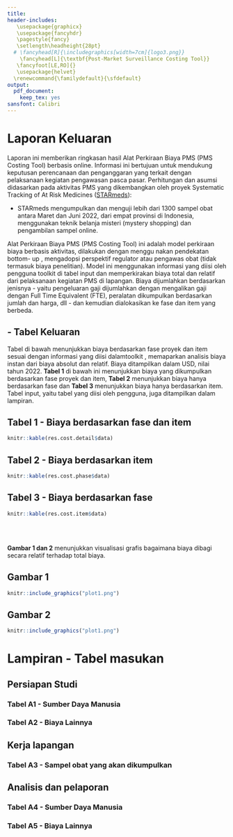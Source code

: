 ```yaml
---
title:
header-includes: 
   \usepackage{graphicx}
   \usepackage{fancyhdr}
   \pagestyle{fancy}
   \setlength\headheight{28pt}
  # \fancyhead[R]{\includegraphics[width=7cm]{logo3.png}}
    \fancyhead[L]{\textbf{Post-Market Surveillance Costing Tool}}
   \fancyfoot[LE,RO]{}
   \usepackage{helvet}
  \renewcommand{\familydefault}{\sfdefault}
output:
  pdf_document:
    keep_tex: yes
sansfont: Calibri
---
```

<!--\fontsize{10}{16}
\selectfont-->

# Laporan Keluaran

Laporan ini memberikan ringkasan hasil Alat Perkiraan Biaya  PMS (PMS Costing Tool)  berbasis online. Informasi ini bertujuan untuk mendukung keputusan perencanaan dan penganggaran yang terkait dengan pelaksanaan kegiatan pengawasan pasca pasar. Perhitungan dan asumsi didasarkan pada aktivitas PMS yang dikembangkan oleh proyek Systematic Tracking of At Risk Medicines ([STARmeds](https://starmeds.id/)):

- STARmeds mengumpulkan dan menguji lebih dari 1300 sampel obat antara Maret dan Juni 2022, dari empat provinsi di Indonesia, menggunakan teknik belanja misteri (mystery shopping) dan pengambilan sampel online.

Alat Perkiraan  Biaya PMS (PMS Costing Tool)  ini adalah model perkiraan biaya berbasis aktivitas, dilakukan dengan menggu nakan pendekatan bottom- up , mengadopsi perspektif regulator atau pengawas obat (tidak termasuk biaya penelitian). Model ini menggunakan informasi yang diisi oleh pengguna toolkit di tabel input dan memperkirakan biaya total dan relatif dari pelaksanaan kegiatan PMS di lapangan. Biaya  dijumlahkan berdasarkan jenisnya - yaitu pengeluaran gaji dijumlahkan  dengan mengalikan gaji dengan Full Time Equivalent (FTE), peralatan dikumpulkan berdasarkan jumlah dan harga, dll - dan kemudian dialokasikan ke fase dan item  yang berbeda.

## - Tabel Keluaran

Tabel di bawah menunjukkan biaya berdasarkan fase proyek dan item sesuai dengan informasi yang diisi dalamtoolkit , memaparkan analisis biaya instan dari biaya absolut dan relatif. Biaya ditampilkan  dalam USD, nilai tahun 2022. **Tabel 1** di bawah ini menunjukkan biaya yang dikumpulkan berdasarkan fase proyek dan item, **Tabel 2** menunjukkan biaya hanya berdasarkan fase dan **Tabel 3** menunjukkan biaya hanya berdasarkan item. Tabel input, yaitu tabel yang diisi oleh pengguna, juga ditampilkan dalam lampiran.


## Tabel 1 - Biaya berdasarkan fase dan item
```r
knitr::kable(res.cost.detail$data)
```

## Tabel 2 - Biaya berdasarkan item
```r
knitr::kable(res.cost.phase$data)
```

## Tabel 3 - Biaya berdasarkan fase
```r
knitr::kable(res.cost.item$data)
```
<br/> <br/>

**Gambar 1 dan 2** menunjukkan visualisasi grafis bagaimana biaya dibagi secara relatif terhadap total biaya.

## Gambar 1 
```r
knitr::include_graphics("plot1.png")
```

## Gambar 2
```r
knitr::include_graphics("plot1.png")
```



# **Lampiran - Tabel masukan**

## Persiapan Studi

### Tabel A1 - Sumber Daya Manusia

### Tabel A2 - Biaya Lainnya


## Kerja lapangan

### Tabel A3 - Sampel obat yang akan dikumpulkan

## Analisis dan pelaporan

### Tabel A4 - Sumber Daya Manusia

### Tabel A5 - Biaya Lainnya
